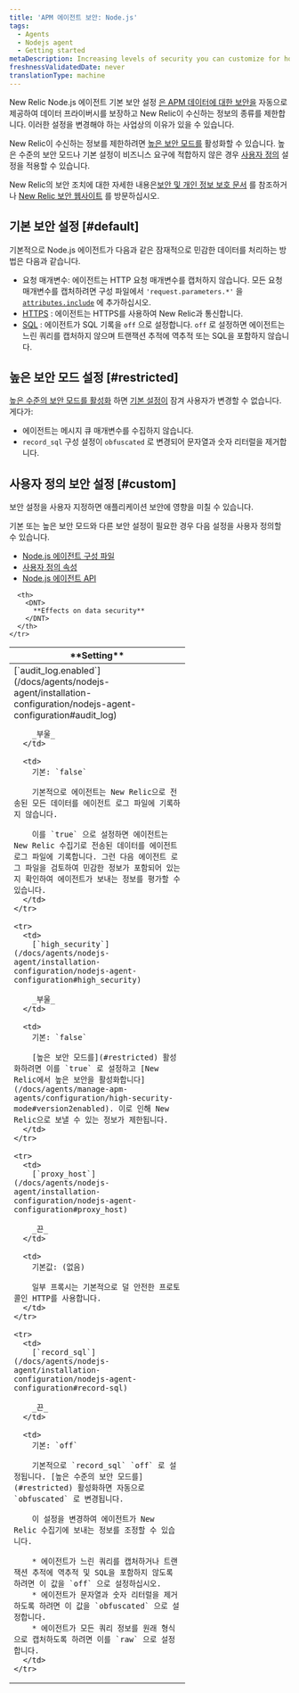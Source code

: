 ```yaml
---
title: 'APM 에이전트 보안: Node.js'
tags:
  - Agents
  - Nodejs agent
  - Getting started
metaDescription: Increasing levels of security you can customize for how your New Relic Node.js agent sends data to New Relic.
freshnessValidatedDate: never
translationType: machine
---
```


New Relic Node.js 에이전트 기본 보안 설정 [은 APM 데이터에 대한 보안을](/docs/using-new-relic/new-relic-security/security/apm-agent-data-security) 자동으로 제공하여 데이터 프라이버시를 보장하고 New Relic이 수신하는 정보의 종류를 제한합니다. 이러한 설정을 변경해야 하는 사업상의 이유가 있을 수 있습니다.

New Relic이 수신하는 정보를 제한하려면 [높은 보안 모드를](#restricted) 활성화할 수 있습니다. 높은 수준의 보안 모드나 기본 설정이 비즈니스 요구에 적합하지 않은 경우 [사용자 정의](#custom) 설정을 적용할 수 있습니다.

New Relic의 보안 조치에 대한 자세한 내용은[보안 및 개인 정보 보호 문서](/docs/using-new-relic/new-relic-security/security/security-matters-data-privacy-new-relic) 를 참조하거나 [New Relic 보안 웹사이트](https://newrelic.com/security) 를 방문하십시오.

## 기본 보안 설정 [#default]

기본적으로 Node.js 에이전트가 다음과 같은 잠재적으로 민감한 데이터를 처리하는 방법은 다음과 같습니다.

* 요청 매개변수: 에이전트는 HTTP 요청 매개변수를 캡처하지 않습니다. 모든 요청 매개변수를 캡처하려면 구성 파일에서 `'request.parameters.*'` 을 [`attributes.include`](/docs/agents/nodejs-agent/attributes/nodejs-agent-attributes#cfg-attributes-include) 에 추가하십시오.
* [HTTPS](/docs/agents/nodejs-agent/installation-configuration/nodejs-agent-configuration#ssl) : 에이전트는 HTTPS를 사용하여 New Relic과 통신합니다.
* [SQL](/docs/agents/nodejs-agent/installation-configuration/nodejs-agent-configuration#record-sql) : 에이전트가 SQL 기록을 `off` 으로 설정합니다. `off` 로 설정하면 에이전트는 느린 쿼리를 캡처하지 않으며 트랜잭션 추적에 역추적 또는 SQL을 포함하지 않습니다.

## 높은 보안 모드 설정 [#restricted]

[높은 수준의 보안 모드를 활성화](/docs/agents/nodejs-agent/installation-configuration/nodejs-agent-configuration#high_security) 하면 [기본 설정이](#default) 잠겨 사용자가 변경할 수 없습니다. 게다가:

* 에이전트는 메시지 큐 매개변수를 수집하지 않습니다.
* `record_sql` 구성 설정이 `obfuscated` 로 변경되어 문자열과 숫자 리터럴을 제거합니다.

## 사용자 정의 보안 설정 [#custom]

<Callout variant="caution">
  보안 설정을 사용자 지정하면 애플리케이션 보안에 영향을 미칠 수 있습니다.
</Callout>

기본 또는 높은 보안 모드와 다른 보안 설정이 필요한 경우 다음 설정을 사용자 정의할 수 있습니다.

* [Node.js 에이전트 구성 파일](/docs/agents/nodejs-agent/installation-configuration/nodejs-agent-configuration)
* [사용자 정의 속성](/docs/agents/nodejs-agent/api-guides/nodejs-agent-api#add-custom-param)
* [Node.js 에이전트 API](/docs/agents/nodejs-agent/api-guides/guide-using-nodejs-agent-api)

<table>
  <thead>
    <tr>
      <th width="300px">
        <DNT>
          **Setting**
        </DNT>
      </th>

      <th>
        <DNT>
          **Effects on data security**
        </DNT>
      </th>
    </tr>
  </thead>

  <tbody>
    <tr>
      <td>
        [`audit_log.enabled`](/docs/agents/nodejs-agent/installation-configuration/nodejs-agent-configuration#audit_log)

        _부울_
      </td>

      <td>
        기본: `false`

        기본적으로 에이전트는 New Relic으로 전송된 모든 데이터를 에이전트 로그 파일에 기록하지 않습니다.

        이를 `true` 으로 설정하면 에이전트는 New Relic 수집기로 전송된 데이터를 에이전트 로그 파일에 기록합니다. 그런 다음 에이전트 로그 파일을 검토하여 민감한 정보가 포함되어 있는지 확인하여 에이전트가 보내는 정보를 평가할 수 있습니다.
      </td>
    </tr>

    <tr>
      <td>
        [`high_security`](/docs/agents/nodejs-agent/installation-configuration/nodejs-agent-configuration#high_security)

        _부울_
      </td>

      <td>
        기본: `false`

        [높은 보안 모드를](#restricted) 활성화하려면 이를 `true` 로 설정하고 [New Relic에서 높은 보안을 활성화합니다](/docs/agents/manage-apm-agents/configuration/high-security-mode#version2enabled). 이로 인해 New Relic으로 보낼 수 있는 정보가 제한됩니다.
      </td>
    </tr>

    <tr>
      <td>
        [`proxy_host`](/docs/agents/nodejs-agent/installation-configuration/nodejs-agent-configuration#proxy_host)

        _끈_
      </td>

      <td>
        기본값: (없음)

        일부 프록시는 기본적으로 덜 안전한 프로토콜인 HTTP를 사용합니다.
      </td>
    </tr>

    <tr>
      <td>
        [`record_sql`](/docs/agents/nodejs-agent/installation-configuration/nodejs-agent-configuration#record-sql)

        _끈_
      </td>

      <td>
        기본: `off`

        기본적으로 `record_sql` `off` 로 설정됩니다. [높은 수준의 보안 모드를](#restricted) 활성화하면 자동으로 `obfuscated` 로 변경됩니다.

        이 설정을 변경하여 에이전트가 New Relic 수집기에 보내는 정보를 조정할 수 있습니다.

        * 에이전트가 느린 쿼리를 캡처하거나 트랜잭션 추적에 역추적 및 SQL을 포함하지 않도록 하려면 이 값을 `off` 으로 설정하십시오.
        * 에이전트가 문자열과 숫자 리터럴을 제거하도록 하려면 이 값을 `obfuscated` 으로 설정합니다.
        * 에이전트가 모든 쿼리 정보를 원래 형식으로 캡처하도록 하려면 이를 `raw` 으로 설정합니다.
      </td>
    </tr>
  </tbody>
</table>
